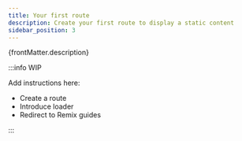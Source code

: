 ```yaml
---
title: Your first route
description: Create your first route to display a static content
sidebar_position: 3
---
```


<p>{frontMatter.description}</p>

:::info WIP

Add instructions here:

- Create a route
- Introduce loader
- Redirect to Remix guides

:::
